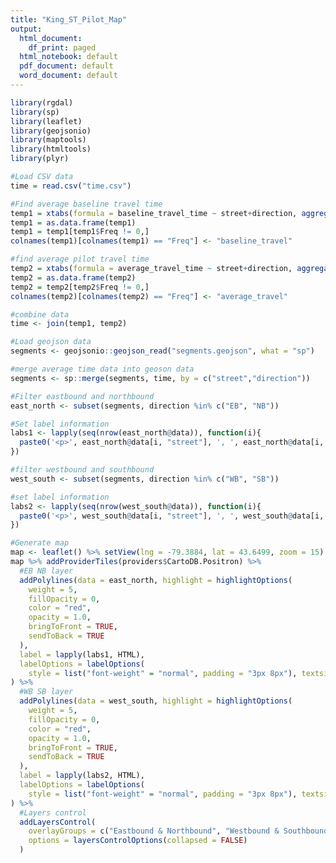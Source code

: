 ```yaml
---
title: "King_ST_Pilot_Map"
output:
  html_document:
    df_print: paged
  html_notebook: default
  pdf_document: default
  word_document: default
---
```


```r
library(rgdal)
library(sp)
library(leaflet)
library(geojsonio)
library(maptools)
library(htmltools)
library(plyr)
```

```r
#Load CSV data
time = read.csv("time.csv")

#Find average baseline travel time
temp1 = xtabs(formula = baseline_travel_time ~ street+direction, aggregate(baseline_travel_time~street+direction, time, mean))
temp1 = as.data.frame(temp1)
temp1 = temp1[temp1$Freq != 0,]
colnames(temp1)[colnames(temp1) == "Freq"] <- "baseline_travel"

#find average pilot travel time
temp2 = xtabs(formula = average_travel_time ~ street+direction, aggregate(average_travel_time~street+direction, time, mean))
temp2 = as.data.frame(temp2)
temp2 = temp2[temp2$Freq != 0,]
colnames(temp2)[colnames(temp2) == "Freq"] <- "average_travel"

#combine data
time <- join(temp1, temp2)

#Load geojson data
segments <- geojsonio::geojson_read("segments.geojson", what = "sp")

#merge average time data into geoson data
segments <- sp::merge(segments, time, by = c("street","direction"))
```

```r
#Filter eastbound and northbound 
east_north <- subset(segments, direction %in% c("EB", "NB"))

#Set label information
labs1 <- lapply(seq(nrow(east_north@data)), function(i){
  paste0('<p>', east_north@data[i, "street"], ', ', east_north@data[i, "direction"], '<p></p>', 'Baseline Average: ', round(east_north@data[i, "baseline_travel"],2), ' mins','<p></p>', 'Pilot Average: ', round(east_north@data[i, "average_travel"],2), ' mins', '</p>')
})

#filter westbound and southbound
west_south <- subset(segments, direction %in% c("WB", "SB"))

#set label information
labs2 <- lapply(seq(nrow(west_south@data)), function(i){
  paste0('<p>', west_south@data[i, "street"], ', ', west_south@data[i, "direction"], '<p></p>', 'Baseline Average: ', round(west_south@data[i, "baseline_travel"],2), ' mins','<p></p>', 'Pilot Average: ', round(west_south@data[i, "average_travel"],2), ' mins', '</p>')
})

#Generate map
map <- leaflet() %>% setView(lng = -79.3884, lat = 43.6499, zoom = 15)
map %>% addProviderTiles(providers$CartoDB.Positron) %>% 
  #EB NB layer
  addPolylines(data = east_north, highlight = highlightOptions(
    weight = 5,
    fillOpacity = 0,
    color = "red",
    opacity = 1.0,
    bringToFront = TRUE,
    sendToBack = TRUE
  ),
  label = lapply(labs1, HTML),
  labelOptions = labelOptions(
    style = list("font-weight" = "normal", padding = "3px 8px"), textsize = "15px", direction = "auto"), group = 'Eastbound & Northbound'
) %>%
  #WB SB layer
  addPolylines(data = west_south, highlight = highlightOptions(
    weight = 5,
    fillOpacity = 0,
    color = "red",
    opacity = 1.0,
    bringToFront = TRUE,
    sendToBack = TRUE
  ),
  label = lapply(labs2, HTML),
  labelOptions = labelOptions(
    style = list("font-weight" = "normal", padding = "3px 8px"), textsize = "15px", direction = "auto"), group = 'Westbound & Southbound'
) %>%
  #Layers control
  addLayersControl(
    overlayGroups = c("Eastbound & Northbound", "Westbound & Southbound"),
    options = layersControlOptions(collapsed = FALSE)
  )
```

